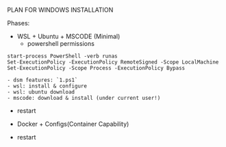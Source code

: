 PLAN FOR WINDOWS INSTALLATION



Phases:
- WSL + Ubuntu + MSCODE (Minimal)
    - powershell permissions
```
start-process PowerShell -verb runas
Set-ExecutionPolicy -ExecutionPolicy RemoteSigned -Scope LocalMachine
Set-ExecutionPolicy -Scope Process -ExecutionPolicy Bypass
```
    
    - dsm features: `1.ps1`    
    - wsl: install & configure
    - wsl: ubuntu download
    - mscode: download & install (under current user!)
- restart
- Docker + Configs(Container Capability)

- restart
